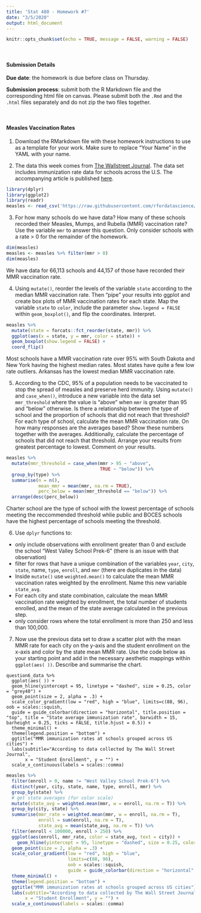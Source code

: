```yaml
---
title: 'Stat 480 - Homework #7'
date: "3/5/2020"
output: html_document
---
```


```r
knitr::opts_chunk$set(echo = TRUE, message = FALSE, warning = FALSE)
```

<br/>

#### Submission Details

**Due date**: the homework is due before class on Thursday. 

**Submission process**: submit both the R Markdown file and the corresponding html file on canvas. Please submit both the `.Rmd` and the `.html` files separately and do not zip the two files together.

<br/>

#### Measles Vaccination Rates


1. Download the RMarkdown file with these homework instructions to use as a template for your work. Make sure to replace "Your Name" in the YAML with your name.


2. The data this week comes from [The Wallstreet Journal](https://github.com/WSJ/measles-data). The data set includes immunization rate data for schools across the U.S. The accompanying article is published [here](https://www.wsj.com/graphics/school-measles-rate-map/).  

```r
library(dplyr)
library(ggplot2)
library(readr)
measles <- read_csv('https://raw.githubusercontent.com/rfordatascience/tidytuesday/master/data/2020/2020-02-25/measles.csv')
```

3. For how many schools do we have data? How many of these schools recorded their Measles, Mumps, and Rubella (MMR) vaccination rate? Use the variable `mmr` to answer this question. Only consider schools with a rate > 0 for the remainder of the homework.

```r
dim(measles)
measles <- measles %>% filter(mmr > 0)
dim(measles)
```

We have data for 66,113 schools and 44,157 of those have recorded their MMR vaccination rate.


4. Using `mutate()`, reorder the levels of the variable `state` according to the median MMR vaccination rate. Then "pipe" your results into ggplot and create box plots of MMR vaccination rates for each state. Map the variable `state` to `color`, include the parameter `show.legend = FALSE` within `geom_boxplot()`, and flip the coordinates. Interpret.

```r
measles %>% 
  mutate(state = forcats::fct_reorder(state, mmr)) %>% 
  ggplot(aes(x = state, y = mmr, color = state)) +
  geom_boxplot(show.legend = FALSE) + 
  coord_flip()
```

Most schools have a MMR vaccination rate over 95% with South Dakota and New York having the highest median rates. Most states have quite a few low rate outliers. Arkansas has the lowest median MMR vaccination rate.


5. According to the CDC, 95% of a population needs to be vaccinated to stop the spread of measles and preserve herd immunity. Using `mutate()` and `case_when()`, introduce a new variable into the data set `mmr_threshold` where the value is "above" when `mmr` is greater than 95 and "below" otherwise. Is there a relationship between the type of school and the proportion of schools that did not reach that threshold? For each type of school, calculate the mean MMR vaccination rate. On how many responses are the averages based? Show these numbers together with the averages. Additionally, calculate the percentage of schools that did not reach that threshold. Arrange your results from greatest percentage to lowest. Comment on your results.

```r
measles %>% 
  mutate(mmr_threshold = case_when(mmr > 95 ~ "above",
                                   TRUE ~ "below")) %>% 
  group_by(type) %>% 
  summarise(n = n(),
            mean_mmr = mean(mmr, na.rm = TRUE),
            perc_below = mean(mmr_threshold == "below")) %>% 
  arrange(desc(perc_below))
```

Charter school are the type of school with the lowest percentage of schools meeting the reccommended threshold whlie public and BOCES schools have the highest percentage of schools meeting the threshold.

  
6. Use `dplyr` functions to:

  - only include observations with enrollment greater than 0 and exclude the school "West Valley School Prek-6" (there is an issue with that observation)  
  - filter for rows that have a unique combination of the variables `year`, `city`, `state`, name, `type`, `enroll`, and `mmr` (there are duplicates in the data)
  - Inside `mutate()` use `weighted.mean()` to calculate the mean MMR vaccination rates weighted by the enrollment. Name this new variable `state_avg`.  
  - For each city and state combination, calculate the mean MMR vaccination rate weighted by enrollment, the total number of students enrolled, and the mean of the state average calculated in the previous step.  
  - only consider rows where the total enrollment is more than 250 and less than 100,000.
  
7. Now use the previous data set to draw a scatter plot with the mean MMR rate for each city on the y-axis and the student enrollment on the x-axis and color by the state mean MMR rate. Use the code below as your starting point and add in the necessary aesthetic mappings within `ggplot(aes( ))`. Describe and summarise the chart.

```
question6_data %>%
  ggplot(aes( )) + 
  geom_hline(yintercept = 95, linetype = "dashed", size = 0.25, color = "grey40") +
  geom_point(size = 2, alpha = .3) +
  scale_color_gradient(low = "red", high = "blue", limits=c(88, 96), oob = scales::squish, 
  guide = guide_colorbar(direction = "horizontal", title.position = "top", title = "State average immunization rate", barwidth = 15, barheight = 0.25, ticks = FALSE, title.hjust = 0.5)) +
  theme_minimal() +
  theme(legend.position = "bottom") +
  ggtitle("MMR immunization rates at schools grouped across US cities") +
  labs(subtitle="According to data collected by The Wall Street Journal",
       x = "Student Enrollment", y = "") +
  scale_x_continuous(labels = scales::comma) 
```

```r
measles %>% 
  filter(enroll > 0, name != "West Valley School Prek-6") %>%
  distinct(year, city, state, name, type, enroll, mmr) %>%
  group_by(state) %>%
  # get state averages (for color scale)
  mutate(state_avg = weighted.mean(mmr, w = enroll, na.rm = T)) %>% 
  group_by(city, state) %>%
  summarise(mmr_rate = weighted.mean(mmr, w = enroll, na.rm = T),
            enroll = sum(enroll, na.rm = T),
            state_avg = mean(state_avg, na.rm = T)) %>% 
  filter(enroll < 100000, enroll > 250) %>%
  ggplot(aes(enroll, mmr_rate, color = state_avg, text = city)) + 
    geom_hline(yintercept = 95, linetype = "dashed", size = 0.25, color = "grey40") +
  geom_point(size = 2, alpha = .3) +
  scale_color_gradient(low = "red", high = "blue", 
                       limits=c(88, 96),
                       oob = scales::squish,
                       guide = guide_colorbar(direction = "horizontal", title.position = "top", title = "State average immunization rate", barwidth = 15, barheight = 0.25, ticks = FALSE, title.hjust = 0.5)) +
  theme_minimal() +
  theme(legend.position = "bottom") +
  ggtitle("MMR immunization rates at schools grouped across US cities") +
  labs(subtitle="According to data collected by The Wall Street Journal",
       x = "Student Enrollment", y = "") +
  scale_x_continuous(labels = scales::comma) 
```

